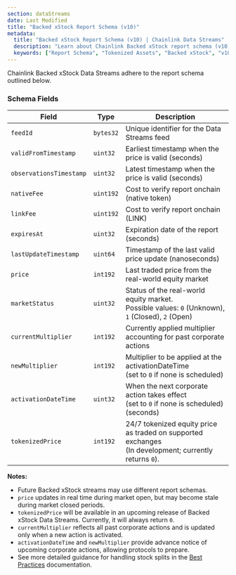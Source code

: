```yaml
---
section: dataStreams
date: Last Modified
title: "Backed xStock Report Schema (v10)"
metadata:
  title: "Backed xStock Report Schema (v10) | Chainlink Data Streams"
  description: "Learn about Chainlink Backed xStock report schema (v10), including fields, encoding, and examples for integrating tokenized asset data in your applications."
  keywords: ["Report Schema", "Tokenized Assets", "Backed xStock", "v10 Schema", "Data Format", "Report Structure"]
---
```



<DataStreams section="dsNotes" />

<ReportSchemaTabs />

Chainlink Backed xStock Data Streams adhere to the report schema outlined below.

### Schema Fields

| Field                   | Type      | Description                                                                                                 |
| ----------------------- | --------- | ----------------------------------------------------------------------------------------------------------- |
| `feedId`                | `bytes32` | Unique identifier for the Data Streams feed                                                                 |
| `validFromTimestamp`    | `uint32`  | Earliest timestamp when the price is valid (seconds)                                                        |
| `observationsTimestamp` | `uint32`  | Latest timestamp when the price is valid (seconds)                                                          |
| `nativeFee`             | `uint192` | Cost to verify report onchain (native token)                                                                |
| `linkFee`               | `uint192` | Cost to verify report onchain (LINK)                                                                        |
| `expiresAt`             | `uint32`  | Expiration date of the report (seconds)                                                                     |
| `lastUpdateTimestamp`   | `uint64`  | Timestamp of the last valid price update (nanoseconds)                                                      |
| `price`                 | `int192`  | Last traded price from the real-world equity market                                                         |
| `marketStatus`          | `uint32`  | Status of the real-world equity market. <br/> Possible values: `0` (Unknown), `1` (Closed), `2` (Open)      |
| `currentMultiplier`     | `int192`  | Currently applied multiplier accounting for past corporate actions                                          |
| `newMultiplier`         | `int192`  | Multiplier to be applied at the activationDateTime <br/> (set to `0` if none is scheduled)                  |
| `activationDateTime`    | `uint32`  | When the next corporate action takes effect <br/> (set to `0` if none is scheduled) (seconds)               |
| `tokenizedPrice`        | `int192`  | 24/7 tokenized equity price as traded on supported exchanges <br/> (In development; currently returns `0`). |

**Notes:**

- Future Backed xStock streams may use different report schemas.
- `price` updates in real time during market open, but may become stale during market closed periods.
- `tokenizedPrice` will be available in an upcoming release of Backed xStock Data Streams. Currently, it will always return `0`.
- `currentMultiplier` reflects all past corporate actions and is updated only when a new action is activated.
- `activationDateTime` and `newMultiplier` provide advance notice of upcoming corporate actions, allowing protocols to prepare.
- See more detailed guidance for handling stock splits in the [Best Practices](/data-streams/concepts/best-practices#stock-splits) documentation.
